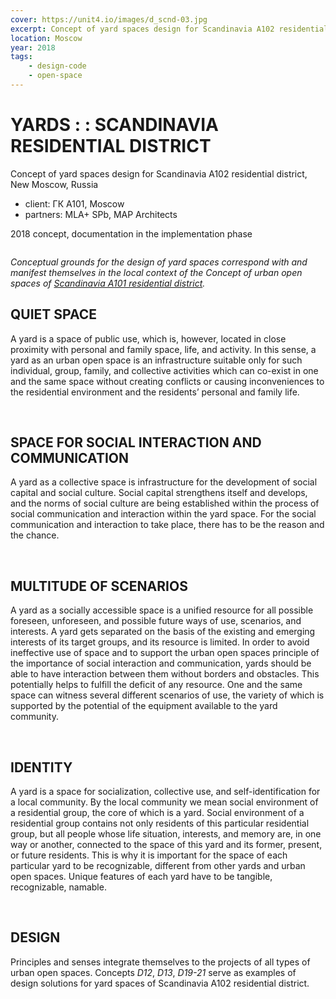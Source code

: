 ```yaml
---
cover: https://unit4.io/images/d_scnd-03.jpg
excerpt: Concept of yard spaces design for Scandinavia A102 residential district, New Moscow, Russia
location: Moscow
year: 2018
tags:
    - design-code
    - open-space
---
```


# YARDS : : SCANDINAVIA RESIDENTIAL DISTRICT

Concept of yard spaces design for Scandinavia A102 residential district, New Moscow, Russia

- client: ГК А101, Moscow
- partners: MLA+ SPb, MAP Architects

2018 concept, documentation
in the implementation phase

<Image src="/images/d_scnd-09.jpg" alt="" />

_Conceptual grounds for the design of yard spaces correspond with and manifest themselves in the local context of the Concept of urban open spaces of [Scandinavia A101 residential district](/scnd-gb)._

## QUIET SPACE

A yard is a space of public use, which is, however, located in close proximity with personal and family space, life, and activity. In this sense, a yard as an urban open space is an infrastructure suitable only for such individual, group, family, and collective activities which can co-exist in one and the same space without creating conflicts or causing inconveniences to the residential environment and the residents’ personal and family life.

<Image src="/images/d_scnd-07.jpg" alt="" />

<Image src="/images/d_scnd-08.jpg" alt="" />

## SPACE FOR SOCIAL INTERACTION AND COMMUNICATION

A yard as a collective space is infrastructure for the development of social capital and social culture. Social capital strengthens itself and develops, and the norms of social culture are being established within the process of social communication and interaction within the yard space. For the social communication and interaction to take place, there has to be the reason and the chance.

<Image src="/images/d_scnd-03.jpg" alt="" />

<Image src="/images/d_scnd-04.jpg" alt="" />

## MULTITUDE OF SCENARIOS

A yard as a socially accessible space is a unified resource for all possible foreseen, unforeseen, and possible future ways of use, scenarios, and interests. A yard gets separated on the basis of the existing and emerging interests of its target groups, and its resource is limited. In order to avoid ineffective use of space and to support the urban open spaces principle of the importance of social interaction and communication, yards should be able to have interaction between them without borders and obstacles. This potentially helps to fulfill the deficit of any resource. One and the same space can witness several different scenarios of use, the variety of which is supported by the potential of the equipment available to the yard community.

<Image src="/images/d_scnd-05.jpg" alt="" />

<Image src="/images/d_scnd-06.jpg" alt="" />

## IDENTITY

A yard is a space for socialization, collective use, and self-identification for a local community. By the local community we mean social environment of a residential group, the core of which is a yard. Social environment of a residential group contains not only residents of this particular residential group, but all people whose life situation, interests, and memory are, in one way or another, connected to the space of this yard and its former, present, or future residents. This is why it is important for the space of each particular yard to be recognizable, different from other yards and urban open spaces. Unique features of each yard have to be tangible, recognizable, namable.

<Image src="/images/d_scnd-01.jpg" alt="" />

<Image src="/images/d_scnd-02.jpg" alt="" />

## DESIGN

Principles and senses integrate themselves to the projects of all types of urban open spaces. Concepts *D12*, *D13*, *D19-21* serve as examples of design solutions for yard spaces of Scandinavia A102 residential district.

<Carousel effect='crossfade'>
	<Image src="/images/d_scnd-10_1.jpg" alt="" />
	<Image src="/images/d_scnd-10_2.jpg" alt="" />
	<Image src="/images/d_scnd-10_3.jpg" alt="" />
	<Image src="/images/d_scnd-10_4.jpg" alt="" />
	<Image src="/images/d_scnd-10_5.jpg" alt="" />
	<Image src="/images/d_scnd-10_6.jpg" alt="" />
	<Image src="/images/d_scnd-10_7.jpg" alt="" />
	<Image src="/images/d_scnd-10_8.jpg" alt="" />
	<Image src="/images/d_scnd-10_9.jpg" alt="" />
	<Image src="/images/d_scnd-10_10.jpg" alt="" />
</Carousel>

